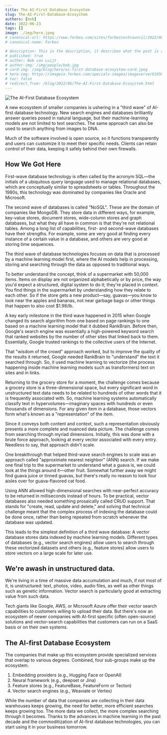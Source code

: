 ```yaml
---
title: The AI-First Database Ecosystem
slug: The-AI-First-Database-Ecosystem
authors: [bob] 
date: 2022-06-23
tags: []
image: ./img/hero.jpeg
# canonical-url: https://www.forbes.com/sites/forbestechcouncil/2022/06/23/the-ai-first-database-ecosystem/
# canonical-name: Forbes

# description: This is the description, it describes what the post is about
# published: true
# author: Bob van Luijt
# author-img: /img/people/bob.jpg
# card-img: /img/blog/hero/ai-first-database-ecosystem-card.jpeg
# hero-img: https://imageio.forbes.com/specials-images/imageserve/61950180a260c12d22db736c/Medium-wide-shot-of-male-warehouse-worker-checking-orders-at-computer-workstation-in/960x0.jpg?format=jpg&width=960
# toc: false
# redirect_from: /blog/2022/06/The-AI-First-Database-Ecosystem.html
---
```

![The AI-First Database Ecosystem](./img/hero.jpeg)

A new ecosystem of smaller companies is ushering in a "third wave" of AI-first database technology. New search engines and databases brilliantly answer queries posed in natural language, but their machine-learning models are not limited to text searches. The same approach can also be used to search anything from images to DNA.

Much of the software involved is open source, so it functions transparently and users can customize it to meet their specific needs. Clients can retain control of their data, keeping it safely behind their own firewalls.

<!-- truncate -->

## How We Got Here
First-wave database technology is often called by the acronym SQL—the initials of a ubiquitous query language used to manage relational databases, which are conceptually similar to spreadsheets or tables. Throughout the 1980s, this technology was dominated by companies like Oracle and Microsoft.

The second wave of databases is called "NoSQL". These are the domain of companies like MongoDB. They store data in different ways, for example, key-value stores, document stores, wide-column stores and graph databases, but what they all have in common is that they're not relational tables. Among a long list of capabilities, first- and second-wave databases have their strengths. For example, some are very good at finding every instance of a certain value in a database, and others are very good at storing time sequences.

The third wave of database technologies focuses on data that is processed by a machine learning model first, where the AI models help in processing, storing and searching through the data as opposed to traditional ways.

To better understand the concept, think of a supermarket with 50,000 items. Items on display are not organized alphabetically or by price, the way you'd expect a structured, digital system to do it; they're placed in context. You find things in the supermarket by understanding how they relate to each other. So if the store gets a new product—say, guavas—you know to look near the apples and bananas, not near garbage bags or other things that happen to also cost $1.98/lb.

A key early milestone in the third wave happened in 2015 when Google changed its search algorithm from one based on page rankings to one based on a machine learning model that it dubbed RankBrain. Before then, Google's search engine was essentially a high-powered keyword search that ranked websites by the number of other sites that linked back to them. Essentially, Google trusted rankings to the collective users of the Internet.

That "wisdom of the crowd" approach worked, but to improve the quality of the results it returned, Google needed RankBrain to "understand" the text it searched through. So, it used machine learning to vectorize (the process happening inside machine learning models such as transformers) text on sites and in links.

Returning to the grocery store for a moment, the challenge comes because a grocery store is a three-dimensional space, but every significant word in unstructured text data needs to be related to hundreds of other words that it is frequently associated with. So, machine learning systems automatically classify text in hypervolumes—imaginary spaces with hundreds or even thousands of dimensions. For any given item in a database, those vectors form what's known as a "representation" of the item.

Since it conveys both content and context, such a representation obviously presents a more complete and nuanced data picture. The challenge comes from searching through myriad dimensions. Initially, this was done with a brute force approach, looking at every vector associated with every entry. Needless to say, that approach didn't scale.

One breakthrough that helped third-wave search engines to scale was an approach called "approximate nearest neighbor" (ANN) search. If we make one final trip to the supermarket to understand what a guava is, we could look at the things around it—other fruit. Somewhat further away we might find guava juice or tinned guavas, but there's really no reason to look four aisles over for guava-flavored cat food.

Using ANN allowed high-dimensional searches with near-perfect accuracy to be returned in milliseconds instead of hours. To be practical, vector databases also needed something prosaically called CRUD support. That stands for "create, read, update and delete," and solving that technical challenge meant that the complex process of indexing the database could be done once, rather than being repeated from scratch whenever the database was updated.

This leads to the simplest definition of a third wave database: A vector database stores data indexed by machine learning models. Different types of databases (e.g., vector search engines) allow users to search through these vectorized datasets and others (e.g., feature stores) allow users to store vectors on a large scale for later use.

## We're awash in unstructured data.
We're living in a time of massive data accumulation and much, if not most of it, is unstructured: text, photos, video, audio files, as well as other things such as genetic information. Vector search is particularly good at extracting value from such data.

Tech giants like Google, AWS, or Microsoft Azure offer their vector search capabilities to customers willing to upload their data. But there's now an ecosystem of newer companies with AI-first specific (often open-source) solutions and vector-search capabilities that customers can run on a SaaS basis or on their own systems.

## The AI-first Database Ecosystem
The companies that make up this ecosystem provide specialized services that overlap to various degrees. Combined, four sub-groups make up the ecosystem.

1. Embedding providers (e.g., Hugging Face or OpenAI)
1. Neural framework (e.g., deepset or Jina)
1. Feature stores (e.g., FeatureBase, FeatureForm or Tecton)
1. Vector search engines (e.g., Weaviate or Vertex)

While the number of data that companies are collecting in their data warehouses keeps growing, the need for better, more efficient searches keeps growing too. The more data we collect, the more complex searching through it becomes. Thanks to the advances in machine learning in the past decade and the commoditization of AI-first database technologies, you can start using it in your business tomorrow.